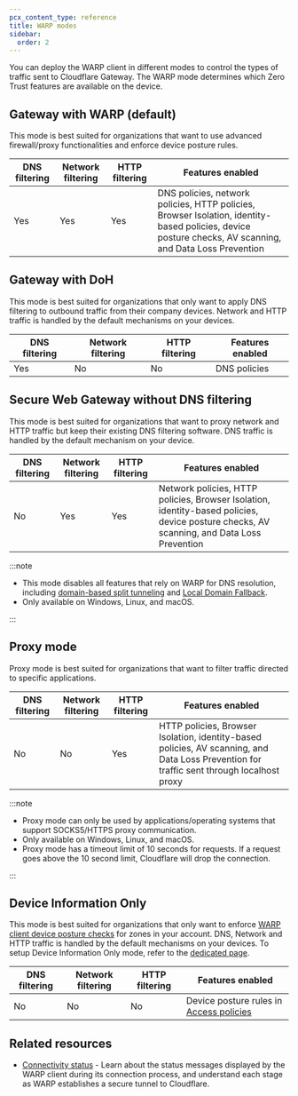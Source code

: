 ```yaml
---
pcx_content_type: reference
title: WARP modes
sidebar:
  order: 2
---
```


You can deploy the WARP client in different modes to control the types of traffic sent to Cloudflare Gateway. The WARP mode determines which Zero Trust features are available on the device.

## Gateway with WARP (default)

This mode is best suited for organizations that want to use advanced firewall/proxy functionalities and enforce device posture rules.

| DNS filtering | Network filtering | HTTP filtering | Features enabled                                                                                                                                        |
| ------------- | ----------------- | -------------- | ------------------------------------------------------------------------------------------------------------------------------------------------------- |
| Yes           | Yes               | Yes            | DNS policies, network policies, HTTP policies, Browser Isolation, identity-based policies, device posture checks, AV scanning, and Data Loss Prevention |

## Gateway with DoH

This mode is best suited for organizations that only want to apply DNS filtering to outbound traffic from their company devices. Network and HTTP traffic is handled by the default mechanisms on your devices.

| DNS filtering | Network filtering | HTTP filtering | Features enabled |
| ------------- | ----------------- | -------------- | ---------------- |
| Yes           | No                | No             | DNS policies     |

## Secure Web Gateway without DNS filtering

This mode is best suited for organizations that want to proxy network and HTTP traffic but keep their existing DNS filtering software. DNS traffic is handled by the default mechanism on your device.

| DNS filtering | Network filtering | HTTP filtering | Features enabled                                                                                                                          |
| ------------- | ----------------- | -------------- | ----------------------------------------------------------------------------------------------------------------------------------------- |
| No            | Yes               | Yes            | Network policies, HTTP policies, Browser Isolation, identity-based policies, device posture checks, AV scanning, and Data Loss Prevention |

:::note

- This mode disables all features that rely on WARP for DNS resolution, including [domain-based split tunneling](/cloudflare-one/connections/connect-devices/warp/configure-warp/route-traffic/split-tunnels/#domain-based-split-tunnels) and [Local Domain Fallback](/cloudflare-one/connections/connect-devices/warp/configure-warp/route-traffic/local-domains/).
- Only available on Windows, Linux, and macOS.

:::

## Proxy mode

Proxy mode is best suited for organizations that want to filter traffic directed to specific applications.

| DNS filtering | Network filtering | HTTP filtering | Features enabled                                                                                                                          |
| ------------- | ----------------- | -------------- | ----------------------------------------------------------------------------------------------------------------------------------------- |
| No            | No                | Yes            | HTTP policies, Browser Isolation, identity-based policies, AV scanning, and Data Loss Prevention for traffic sent through localhost proxy |

:::note

- Proxy mode can only be used by applications/operating systems that support SOCKS5/HTTPS proxy communication.
- Only available on Windows, Linux, and macOS.
- Proxy mode has a timeout limit of 10 seconds for requests. If a request goes above the 10 second limit, Cloudflare will drop the connection.

:::

## Device Information Only

This mode is best suited for organizations that only want to enforce [WARP client device posture checks](/cloudflare-one/identity/devices/warp-client-checks/) for zones in your account. DNS, Network and HTTP traffic is handled by the default mechanisms on your devices. To setup Device Information Only mode, refer to the [dedicated page](/cloudflare-one/connections/connect-devices/warp/configure-warp/warp-modes/device-information-only/).

| DNS filtering | Network filtering | HTTP filtering | Features enabled                                                            |
| ------------- | ----------------- | -------------- | --------------------------------------------------------------------------- |
| No            | No                | No             | Device posture rules in [Access policies](/cloudflare-one/policies/access/) |

## Related resources

- [Connectivity status](/cloudflare-one/connections/connect-devices/warp/troubleshooting/connectivity-status/) - Learn about the status messages displayed by the WARP client during its connection process, and understand each stage as WARP establishes a secure tunnel to Cloudflare.
